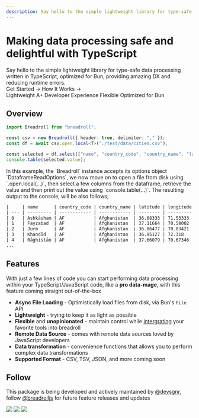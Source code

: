 ```yaml
---
description: Say hello to the simple lightweight library for type-safe data processing written in TypeScript, optimized for Bun, providing amazing DX and reducing runtime errors.
---
```



<div className="flex flex-col justify-center items-center">
  <h1 className="text-[min(4.375rem,max(8vw,2.5rem))] text-center text-black dark:text-white font-bold leading-[1.2] tracking-[-0.04em] mt-12 mb-6">
    <span>Making data processing safe and delightful with TypeScript</span>
  </h1>
  <span className="text-center mt-1 mb-8">
    Say hello to the simple lightweight library for type-safe data processing written in TypeScript, optimized for Bun,
    providing amazing DX and reducing runtime errors.
  </span>
  <div className="flex flex-wrap justify-center items-center gap-7">
    <Link className="py-3 px-8 bg-[#FF6B61] text-white rounded-full shadow-inner" href="/docs">
      Get Started →
    </Link>
    <Link
      className="py-3 px-8 bg-transparent text-[#FF6B61] border-2 border-[#FF6B61] rounded-full"
      href="/docs/Dataframe"
    >
      How It Works →
    </Link>
  </div>
</div>

<div className="flex flex-wrap justify-center items-center gap-7 my-14 font-semibold">
  <span className="flex gap-1 items-center">
    <Zap />
    <span>Lightweight</span>
  </span>
  <span className="flex gap-1 items-center">
    <Smile />
    <span>A+ Developer Experience</span>
  </span>
  <span className="flex gap-1 items-center">
    <Leaf />
    <span>Flexible</span>
  </span>
  <span className="flex gap-1 items-center">
    <Cpu />
    <span>Optimized for Bun</span>
  </span>
</div>

<div className="my-20">

## Overview

```ts filename="example.ts" copy
import Breadroll from "breadroll";

const csv = new Breadroll({ header: true, delimiter: "," });
const df = await csv.open.local<T>("./test/data/cities.csv");

const selected = df.select(["name", "country_code", "country_name", "latitude", "longitude"]);
console.table(selected.value);
```

<Callout>
  In this example, the `Breadroll` instance accepts its options object `DataframeReadOptions`, we now move on to open a
  file from disk using `.open.local(...)`, then select a few columns from the dataframe, retrieve the value and then
  print out the value using `console.table(...)`. The resulting output to the console, will be also follows;
</Callout>

```txt
|     | name      | country_code | country_name | latitude | longitude |
| --- | --------- | ------------ | ------------ | -------- | --------- |
| 0   | Ashkāsham | AF           | Afghanistan  | 36.68333 | 71.53333  |
| 1   | Fayzabad  | AF           | Afghanistan  | 37.11664 | 70.58002  |
| 2   | Jurm      | AF           | Afghanistan  | 36.86477 | 70.83421  |
| 3   | Khandūd   | AF           | Afghanistan  | 36.95127 | 72.318    |
| 4   | Rāghistān | AF           | Afghanistan  | 37.66079 | 70.67346  |
...
```

</div>

<div className="my-20">

## Features

With just a few lines of code you can start performing data processing within your TypeScript/JavaScript code, like a **pro data-mage**, with this feature coming straight out-of-the-box

- **Async File Loading** - Optimistically load files from disk, via Bun's `File` API
- **Lightweight** - trying to keep it as light as possible
- **Flexible** and **unopinionated** - maintain control while [intergrating](/docs/Breadroll) your favorite tools into breadroll
- **Remote Data Source** - comes with remote data sources loved by JavaScript developers
- **Data transformation** - convenience functions that allows you to perform complex data transformations
- **Supported Format** - CSV, TSV, JSON, and more coming soon

</div>

<div className="my-20">

## Follow

This package is being developed and actively maintained by [@devsgnr](https://x.com/devsgnr_), follow [@breadrolljs](https://x.com/breadrolljs) for future feature releases and updates

<div className="flex flex-wrap gap-1 my-6">
  <img src="https://badgen.net/github/stars/devsgnr/breadroll?icon=github" className="h-[26px]" />
  <img src="https://badgen.net/npm/dt/breadroll?icon=npm" className="h-[26px]" />
  <img src="https://badgen.net/npm/license/breadroll?icon=github" className="h-[26px]" />
</div>

</div>
